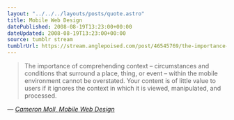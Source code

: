 ```yaml
---
layout: "../../../layouts/posts/quote.astro"
title: Mobile Web Design
datePublished: 2008-08-19T13:23:00+00:00
dateUpdated: 2008-08-19T13:23:00+00:00
source: tumblr stream
tumblrUrl: https://stream.anglepoised.com/post/46545769/the-importance-of-comprehending-context
---
```


> The importance of comprehending context &#8211; circumstances and conditions that surround a place, thing, or event &#8211; within the mobile environment cannot be overstated. Your content is of little value to users if it ignores the context in which it is viewed, manipulated, and processed.

— <cite>[Cameron Moll, _Mobile Web Design_](http://mobilewebbook.com/)</cite>
